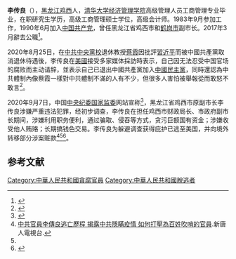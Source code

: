 {{Infobox academic
| name          =  
| image         =  
| image_size    = 
| caption       = 
| birth_date    = {{birth year and age|1963|9}}
| birth_place   = {{PRC}}[[黑龙江|黑龙江]][[鸡西市|鸡西市]]
| death_date    =  
| death_place   =  
| nationality   =  {{PRC}}
| occupation    =  [[高级会计师|高级会计师]]
| spouse        =  
| children      =  
| awards        =  
| education     = 
| workplaces    =  
| influenced    = 
| notable_works =  
}}

'''李传良'''（{{bd|1963年|9月||}}），[[黑龙江|黑龙江]][[鸡西|鸡西]]人，[[清华大学经济管理学院|清华大学经济管理学院]]高级管理人员工商管理专业毕业，在职研究生学历，高级工商管理硕士学位，高级会计师。1983年9月参加工作，1990年6月加入[[中国共产党|中国共产党]]，曾任黑龙江省鸡西市和[[鹤岗市|鹤岗市]]副市长。2017年3月辭去公職<ref>{{cite news |title=副市长辞职3年后被查！已外逃！ |url=https://www.sohu.com/a/417000623_161795 |publisher=南方都市報}}</ref>。

2020年8月25日，在[[中共中央黨校|中共中央黨校]]退休教授[[蔡霞|蔡霞]]因批評[[習近平|習近平]]而被中國共產黨取消退休待遇後，李传良在[[美國|美國]]接受多家媒体採訪時表示，自己因无法忍受中国官场的腐败而主动请辞，並表示自己已退出中國共產黨加入[[中國民主黨|中國民主黨]]，同時還認為中共體制內像蔡霞一樣對中共體制不滿的人有不少，但很多人害怕被舉報從而敢怒不敢言<ref name=rfa>{{cite web|url=https://www.rfa.org/mandarin/yataibaodao/zhengzhi/hc-08242020120720.html|title=专访：鸡西市前副市长李传良宣布退党 逃亡美国|website=Radio Free Asia|access-date=2020-09-07|archive-date=2021-03-10|archive-url=https://web.archive.org/web/20210310153354/https://www.rfa.org/mandarin/yataibaodao/zhengzhi/hc-08242020120720.html|dead-url=no}}</ref>。

2020年9月7日，中国[[中央纪委国家监委|中央纪委国家监委]]网站宣称<ref>{{cite web|url=http://www.ccdi.gov.cn/yaowen/202009/t20200907_225109.html|title=已辞职三年的黑龙江省鸡西市原副市长李传良被立案调查—中央纪委国家监委网站|website=www.ccdi.gov.cn|access-date=2020-09-07|archive-date=2020-09-07|archive-url=https://web.archive.org/web/20200907045155/http://www.ccdi.gov.cn/yaowen/202009/t20200907_225109.html|dead-url=no}}</ref>，黑龙江省鸡西市原副市长李传良涉嫌严重违法犯罪，经初步调查，李传良在担任鸡西市财政局长、市政府副市长期间，涉嫌利用职务便利，通过骗取、侵吞等方式，贪污巨额国有资金；涉嫌收受他人贿赂；长期搞钱色交易。李传良为躲避调查获得庇护已逃至美国，并向境外转移部分涉案赃款<ref>[https://www.youtube.com/watch?v=i1XFS0QttTw&ab_channel=%E6%96%B0%E5%94%90%E4%BA%BA%E9%9B%BB%E8%A6%96%E5%8F%B0 中共官員李傳良逃亡歷程 揭露中共隱瞞疫情 如何打壓為百姓吹哨的官員].新唐人電視台.</ref><ref name=rfa/><ref>{{cite news |title=黑龙江官员逃美 呼吁反共 |url=https://www.rfi.fr/cn/%E4%B8%AD%E5%9B%BD/20200907-%E9%BB%91%E9%BE%99%E6%B1%9F%E5%AE%98%E5%91%98%E9%80%83%E7%BE%8E-%E5%91%BC%E5%90%81%E5%8F%8D%E5%85%B1 |publisher=rfi |accessdate=2020-09-08 |archive-date=2020-09-07 |archive-url=https://web.archive.org/web/20200907203349/https://www.rfi.fr/cn/%E4%B8%AD%E5%9B%BD/20200907-%E9%BB%91%E9%BE%99%E6%B1%9F%E5%AE%98%E5%91%98%E9%80%83%E7%BE%8E-%E5%91%BC%E5%90%81%E5%8F%8D%E5%85%B1 |dead-url=no }}</ref>。

==参考文献==
{{reflist}}

[[Category:中華人民共和國貪腐官員|Category:中華人民共和國貪腐官員]]
[[Category:中華人民共和國脫逃者|Category:中華人民共和國脫逃者]]